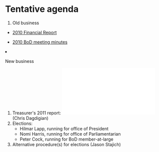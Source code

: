 = Tentative agenda =

<ol>
<li> Old business </li>
 <ul><li> [[Minutes:2010_Financial_report| 2010 Financial Report]]</li> </ul>
 <ul><li> [[Minutes:2010_ConfCall| 2010 BoD meeting minutes]]</li> </ul>  
<li>New business</li>
<ol style="list-style-type:lower-roman">
 <li>Treasurer's 2011 report: [[File:2011-OBF-Treasurers-Report_v1.pdf]] (Chris Dagdigian)</li>
 <li>Elections:
  <ul><li>Hilmar Lapp, running for office of President</li>
   <li>Nomi Harris, running for office of Parliamentarian</li>
   <li>Peter Cock, running for BoD member-at-large</li>
  </ul></li>
  <li>Alternative procedure(s) for elections (Jason Stajich)</li>
</ol>
</ol>